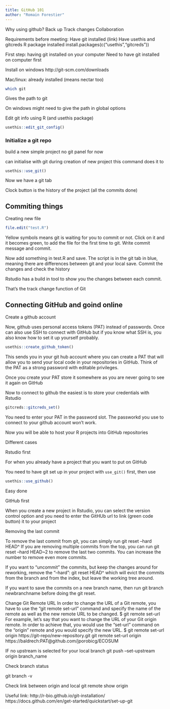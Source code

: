 ```yaml
---
title: GitHub 101
author: "Romain Forestier"
---
```




Why using github?
Back up
Track changes
Collaboration


Requirements before meeting:
Have git installed (link)
Have usethis and gitcreds R package installed install.packages(c(“usethis”,"gitcreds"))


First step: having git installed on your computer
Need to have git installed on computer first

Install on windows
http://git-scm.com/downloads

Mac/linux: already installed (means nectar too)

```bash
which git
```


Gives the path to git

On windows might need to give the path in global options

Edit git info using R (and usethis package)

```r
usethis::edit_git_config()
```



### Initialize a git repo

build a new simple project
no git panel for now

can initialise with git during creation of new project
this command does it to

```r
usethis::use_git()
```

Now we have a git tab

Clock button is the history of the project (all the commits done)

## Commiting things

Creating new file
```r
file.edit("test.R")
```

Yellow symbols means git is waiting for you to commit or not. Click on it and it becomes green, to add the file for the first time to git. Write commit message and commit.


Now add something in test.R and save. The script is in the git tab in blue, meaning there are differences between git and your local save.
Commit the changes and check the history

Rstudio has a build in tool to show you the changes between each commit.

That's the track change function of Git

## Connecting GitHub and goind online

Create a github account

Now, github uses personal access tokens (PAT) instead of passwords. Once can also use SSH to connect with GitHub but if you know what SSH is, you also know how to set it up yourself probably.

```r
usethis::create_github_token()
```

This sends you in your git hub account where you can create a PAT that will allow you to send your local code in your repositories in GitHub. Think of the PAT as a strong password with editable privileges.

Once you create your PAT store it somewhere as you are never going to see it again on GitHub


Now to connect to github the easiest is to store your credentials with Rstudio

```r
gitcreds::gitcreds_set()
```

You need to enter your PAT in the password slot. The passworkd you use to connect to your github account won't work.

Now you will be able to host your R projects into GitHub repositories


Different cases

Rstudio first

For when you already have a project that you want to put on GitHub

You need to have git set up in your project with `use_git()` first, then use

```r
usethis::use_github()

```

Easy done


GitHub first

When you create a new project in Rstudio, you can select the version control option and you need to enter the GitHUb url to link (green code button) it to your project




Removing the last commit

To remove the last commit from git, you can simply run git reset --hard HEAD^ If you are removing multiple commits from the top, you can run git reset --hard HEAD~2 to remove the last two commits. You can increase the number to remove even more commits.

If you want to "uncommit" the commits, but keep the changes around for reworking, remove the "--hard": git reset HEAD^ which will evict the commits from the branch and from the index, but leave the working tree around.

If you want to save the commits on a new branch name, then run git branch newbranchname before doing the git reset.


Change Git Remote URL
In order to change the URL of a Git remote, you have to use the “git remote set-url” command and specify the name of the remote as well as the new remote URL to be changed.
$ git remote set-url <remote_name> <remote_url>
For example, let’s say that you want to change the URL of your Git origin remote.
In order to achieve that, you would use the “set-url” command on the “origin” remote and you would specify the new URL.
$ git remote set-url origin https://git-repo/new-repository.git
git remote set-url origin https://baldrech:PAT@github.com/jporobicg/ECOSUM


IF no upstream is selected for your local branch
git push --set-upstream origin branch_name

Check branch status

git branch -v

Check link between origin and local
git remote show origin






Useful link: http://r-bio.github.io/git-installation/
https://docs.github.com/en/get-started/quickstart/set-up-git
